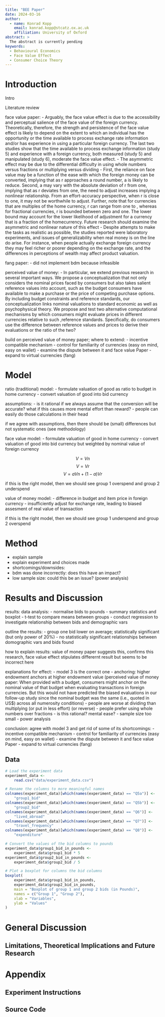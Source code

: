 ```yaml
---
title: "BEE Paper"
date: 2024-03-16
author:
  - name: Konrad Kopp
    email: konrad.kopp@stcatz.ox.ac.uk
    affiliation: University of Oxford
abstract: > 
  The abstract is currently pending
keywords:
  - Behavioural Economics
  - Face Value Effect
  - Consumer Choice Theory
---
```


# Introduction

Intro

Literature review

face value paper: 
- Arguably, the face value effect is due to the accessibility and perceptual salience of the face value of the foreign currency. Theoretically, therefore, the strength and persistence of the face value effect is likely to depend on the extent to which an individual has the opportunity or the time available to process exchange rate information and/or has experience in using a particular foreign currency. The last two studies show that the time available to process exchange information (study 5) and experience with a foreign currency, both measured (study 5) and manipulated (study 6), moderate the face value effect.
- The asymmetric effect may be due to the differential difficulty in using whole numbers versus fractions or multiplying versus dividing
- First, the reliance on face value may be a function of the ease with which the foreign money can be converted, implying that as r approaches a round number, a is likely to reduce. Second, a may vary with the absolute deviation of r from one, implying that as r deviates from one, the need to adjust increases implying a nonlinear relationship. From an effort-accuracy perspective, when r is close to one, it may not be worthwhile to adjust. Further, note that for currencies that are multiples of the home currency, r can range from one to , whereas for fractional currencies, r is bounded between zero and one. The lower bound may account for the lower likelihood of adjustment for a currency that is a fraction of the homecurrency. Future research should examine the asymmetric and nonlinear nature of this effect
- Despite attempts to make the tasks as realistic as possible, the studies reported were laboratory experiments, and issues of generalizability when real money is on the line do arise. For instance, when people actually exchange foreign currency they may feel richer or poorer depending on the exchange rate, and the differences in perceptions of wealth may affect product valuation. 

fang paper:
- did not implement bdm because infeasible

perceived value of money:
- In particular, we extend previous research in several important ways. We propose a conceptualization that not only considers the nominal prices faced by consumers but also takes salient reference values into account, such as the budget consumers have available to make a purchase or the price of competing purchase options. By including budget constraints and reference standards, our conceptualization links nominal valuations to standard economic as well as psychophysical theory. We propose and test two alternative computational mechanisms by which consumers might evaluate prices in different currencies relative to such ,reference standards. Specifically, do consumers use the difference between reference values and prices to derive their evaluations or the ratio of the two?

build on perceived value of money paper; where to extend:
- incentive compatible mechanism
- control for familiarity of currencies (easy on mind, easy on wallet)
- examine the dispute between it and face value Paper
- expand to virtual currencies (fang)

# Model

ratio (traditional) model:
- formulate valuation of good as ratio to budget in home currency
- convert valuation of good into bid currency

assumptions:
- is it rational if we always assume that the conversion will be accurate? what if this causes more mental effort than reward?
- people can easily do those calculations in their head

if we agree with assumptions, then there should be (small) differences but not systematic ones (see methodology)

face value model:
- formulate valuation of good in home currency
- convert valuation of good into bid currency but weighted by nominal value of foreign currency

$$V = Vn$$
$$V = Vr$$
$$V = aVn + (1 - a)Vr$$

if this is the right model, then we should see group 1 overspend and group 2 underspend

value of money model:
- difference in budget and item price in foreign currency
- insufficiently adjust for exchange rate, leading to biased assesment of real value of transaction

if this is the right model, then we should see group 1 underspend and group 2 overspend

# Method

- explain sample
- explain experiment and choices made
- shortcomings/downsides:
 - bdm was done incorrectly: does this have an impact?
 - low sample size: could this be an issue? (power analysis)

# Results and Discussion

results:
data analysis:
- normalise bids to pounds
- summary statistics and boxplot
- t-test to compare means between groups
- conduct regression to investigate relationship between bids and demographic vars

outline the results: 
- group one bid lower on average; statistically significant (but only power of 20%)
- no statistically significant relationships between domographic vars and bids found

how to explain results: value of money paper suggests this, confirms this research, face value effect stipulates differernt result but seems to be incorrect here

explanations for effect:
- model 3 is the correct one
- anchoring: higher endowment anchors at higher endowment value (perceived value of money paper: When provided with a budget, consumers might anchor on the nominal value of that budget when evaluating transactions in foreign currencies. But this would not have predicted the biased evaluations in our follow-up study since the nominal budget was the same (i.e., quoted in US$) across all numerosity conditions)
- people are worse at dividing than multiplying (or put in less effort) (or reverse)
- people prefer using whole numbers over fractions - is this rational? mental ease?
- sample size too small - power analysis

conclusion: agree with model 3 and get rid of some of its shortcomings:
- incentive compatible mechanism
- control for familiarity of currencies (easy on mind, easy on wallet)
- examine the dispute between it and face value Paper
- expand to virtual currencies (fang)

## Data 
```r
# Load the experiment data
experiment_data <-
    read.csv("data/experiment_data.csv")

# Rename the columns to more meaningful names
colnames(experiment_data)[which(names(experiment_data) == "Q5a")] <-
    "group1_bid"
colnames(experiment_data)[which(names(experiment_data) == "Q5b")] <-
    "group2_bid"
colnames(experiment_data)[which(names(experiment_data) == "Q6")] <-
    "lived_abroad"
colnames(experiment_data)[which(names(experiment_data) == "Q7")] <-
    "travel_frequency"
colnames(experiment_data)[which(names(experiment_data) == "Q8")] <-
    "expenditure"

# Convert the values of the bid columns to pounds
experiment_data$group1_bid_in_pounds <-
    experiment_data$group1_bid * 5
experiment_data$group2_bid_in_pounds <-
    experiment_data$group2_bid / 5

# Plot a boxplot for columns the bid columns
boxplot(
    experiment_data$group1_bid_in_pounds,
    experiment_data$group2_bid_in_pounds,
    main = "Boxplot of group 1 and group 2 bids (in Pounds)",
    names = c("Group 1", "Group 2"),
    xlab = "Variables",
    ylab = "Values"
)
```

# General Discussion

## Limitations, Theoretical Implications and Future Research


# Appendix {.appendix}

## Experiment Instructions

## Source Code
